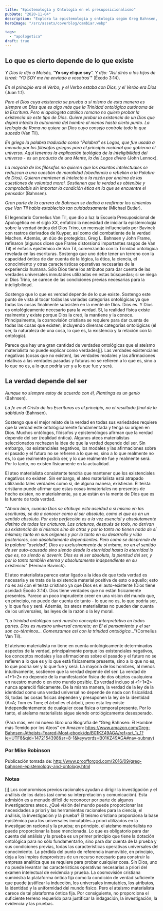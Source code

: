 ```yaml
---
title: "Epistemología y Ontología en el presuposicionalismo"
pubDate: "2020-11-04"
description: "Explora la epistemología y ontología según Greg Bahnsen, destacando cómo su enfoque presuposicionalista defiende que todo conocimiento y realidad están fundamentados en la revelación de Dios. Bahnsen argumenta que sin Dios, los conceptos de conocimiento y ser carecen de base, subrayando la necesidad de una cosmovisión cristiana coherente."
heroImage: "/src/assets/coverblog/cambiar.webp"

tags:
  - "apologetica"
draft: true
---
```

## Lo que es cierto depende de lo que existe

_Y Dios le dijo a Moisés, "_**Yo soy el que soy**_". Y dijo: "Así dirás a los hijos de Israel: 'YO SOY me ha enviado a vosotros'_" (Éxodo 3:14).

_En el principio era el Verbo, y el Verbo estaba con Dios, y el Verbo era Dios_ (Juan 1:1).

_Pero el Dios cuya existencia se prueba a sí mismo de esta manera es siempre un Dios que es algo más que la Trinidad ontológica autónoma de la Escritura. Pero el apologeta católico romano no quiere probar la existencia de este tipo de Dios. Quiere probar la existencia de un Dios que dejará intacta la autonomía del hombre al menos hasta cierto punto. La teología de Roma no quiere un Dios cuyo consejo controle todo lo que suceda_ (Van Til).

_En griego la palabra traducida como "Palabra" es Logos, que fue usada a menudo por los filósofos griegos para el principio racional que gobierna el universo. Aquí tenemos la explicación teológica de la inteligibilidad del universo - es un producto de una Mente, la del Logos divino_ (John Lennox).

_La mayoría de los filósofos no quieren que los asuntos intelectuales se reduzcan a una cuestión de moralidad (obediencia o rebelión a la Palabra de Dios). Quieren mantener el intelecto o la razón por encima de las cuestiones de voluntad moral. Sostienen que la verdad es obtenible y comprobable sin importar la condición ética en la que se encuentre el pensador_ (Bahnsen).

_Gran parte de la carrera de Bahnsen se dedicó a reafirmar los cimientos que Van Til había establecido tan cuidadosamente_ (Michael Butler).

El legendario Cornelius Van Til, que dio a luz la Escuela Presuposicional de Apologética en el siglo XX, enfatizó la necesidad de iniciar la epistemología sobre la verdad óntica del Dios Trino, un mensaje influenciado por Bavinck con rastros derivados de Kuyper, así como del combatiente de la verdad Machen. Además, un dúo de protegidos, Greg L. Bahnsen y John Frame, refinaron (algunos dicen que Frame distorsionó importantes rasgos de Van Til) el énfasis epistémico de Van Til, comenzando con la Trinidad ontológica revelada en las escrituras. Sostengo que uno debe tener un terreno con la capacidad óntica de dar cuenta de la lógica, la ética, la ciencia, el conocimiento y otras características operativas necesarias de la experiencia humana. Sólo Dios tiene los atributos para dar cuenta de las verdades universales inmutables utilizadas en estas búsquedas; si se niega al Dios Trino, se carece de las condiciones previas necesarias para la inteligibilidad.

Sostengo que lo que es verdad depende de lo que existe. Sostengo este punto de vista al tocar todas las variadas categorías ontológicas ya que todas las cosas finalmente subsisten en la mente de Dios. Dios es. Y Dios es ontológicamente necesario para la verdad. Sí, la realidad física existe realmente y existe porque Dios la creó, la mantiene y la conoce. Principalmente, la cosmovisión cristiana se requiere para dar cuenta de todas las cosas que existen, incluyendo diversas categorías ontológicas (el ser, la naturaleza de una cosa, lo que es, la existencia y la relación con la ontología).

Parece que hay una gran cantidad de verdades ontológicas que el ateísmo materialista no puede explicar como verdades[\[i\]](#_edn1). Las verdades existenciales negativas (cosas que no existen), las verdades modales y las afirmaciones relativas a las verdades pasadas y futuras no se refieren a lo que es, sino a lo que no es, a lo que podría ser y a lo que fue y será.

## La verdad depende del ser

_Aunque no siempre estoy de acuerdo con él, Plantinga es un genio_ (Bahnsen).

_La fe en el Cristo de las Escrituras es el principio, no el resultado final de la sabiduría_ (Bahnsen).

Sostengo que el mejor relato de la verdad en todas sus variedades requiere que la verdad esté ontológicamente fundamentada y tenga su origen en Dios. Muchos ontólogos, filósofos y epistemólogos afirman que la verdad depende del ser (realidad óntica). Algunos ateos materialistas seleccionados rechazan la idea de que la verdad depende del ser. Sin embargo, los existenciales negativos, los modales y las afirmaciones sobre el pasado y el futuro no se refieren a lo que es, sino a lo que realmente no es, lo que realmente podría ser, y lo que realmente fue y realmente será. Por lo tanto, no existen físicamente en la actualidad.

El ateo materialista consistente tendría que mantener que los existenciales negativos no existen. Sin embargo, el ateo materialista está atrapado utilizando tales verdades como si, de alguna manera, existieran. El teísta cristiano puede afirmar que estas cosas inmateriales no presentes de hecho existen, no materialmente, ya que están en la mente de Dios que es la fuente de toda verdad.

"_Ahora bien, cuando Dios se atribuye esta aseidad a sí mismo en las escrituras, se da a conocer como el ser absoluto, como el que es en un sentido absoluto. Por esta perfección es a la vez esencial y absolutamente distinto de todas las criaturas. Las criaturas, después de todo, no derivan su existencia de sí mismas sino de otras y por lo tanto no tienen nada de sí mismas; tanto en sus orígenes y por lo tanto en su desarrollo y vida posteriores, son absolutamente dependientes. Pero como se desprende de la palabra "aseidad", Dios es exclusivamente de sí mismo, no en el sentido de ser auto-causado sino siendo desde la eternidad hasta la eternidad lo que es, no siendo el devenir. Dios es el ser absoluto, la plenitud del ser, y por lo tanto también eterna y absolutamente independiente en su existencia_" (Herman Bavinck).

El ateo materialista parece estar ligado a la idea de que toda verdad es necesaria y se trata de la existencia material positiva de esto o aquello; esto no es así con el teísta cristiano ya que Dios es el auto-existente (Dios tiene aseidad: Éxodo 3:14). Dios tiene verdades que no están físicamente presentes. Parece un poco imprudente creer en una visión del mundo que, en principio, no puede dar cuenta de tanto - lo que no es, lo que podría ser, y lo que fue y será. Además, los ateos materialistas no pueden dar cuenta de los universales, las leyes de la razón o la ley moral.

"_La trinidad ontológica será nuestro concepto interpretativo en todas partes. Dios es nuestro universal concreto; en Él el pensamiento y el ser son co-términos... Comenzamos así con la trinidad ontológica_..."(Cornelius Van Til).

El ateísmo materialista no tiene en cuenta ontológicamente determinados aspectos de la verdad, principalmente porque los existenciales negativos, los conceptos modales y las afirmaciones sobre el pasado y el futuro no se refieren a lo que es y lo que está físicamente presente, sino a lo que no es, lo que podría ser y lo que fue y será. La mayoría de los hombres, al menos intuitivamente, sostienen que la verdad depende del ser. La verdad de «1+1=2» no depende de la manifestación física de dos objetos cualquiera en nuestro mundo o en otro mundo posible. Es verdad incluso si «1+1=2» nunca apareció físicamente. De la misma manera, la verdad de la ley de la identidad como una verdad universal no depende de nada con fisicalidad. Sí, todas las cosas físicas dependen y presuponen la ley de la identidad (A=A; Tom es Tom; el árbol es el árbol), pero esta ley existe independientemente de cualquier cosa física o temporal presente. Por lo tanto, el ateísmo materialista sigue siendo ontológicamente desesperado.

(Para más, ver mi nuevo libro una Biografía de “Greg Bahnsen: El Hombre más Temido por los Ateos” en Amazon: https://www.amazon.com/Greg-Bahnsen-Atheists-Feared-Most-ebook/dp/B01KZ49AGA/ref=sr\_1\_1?ie=UTF8&qid=1472154398&sr=8-1&keywords=B01KZ49AGA#nav-subnav)

### Por Mike Robinson

Publicación tomada de: http://www.proofforgod.com/2016/09/greg-bahnsen-epistemology-and-ontology.html

### Notas

[\[i\]](#_ednref1) Los compromisos previos racionales ayudan a dirigir la investigación y el análisis de los datos (así como su interpretación y comunicación). Esta admisión es a menudo difícil de reconocer por parte de algunos investigadores ateos. ¿Qué visión del mundo puede proporcionar las necesidades a priori y las herramientas racionales para la ciencia, el análisis, la investigación y la prueba? El teísmo cristiano proporciona la base epistémica para los universales inmutables a priori utilizados en la investigación racional y la prueba; en principio, el ateísmo materialista no puede proporcionar la base mencionada. Lo que es obligatorio para dar cuenta del análisis y la prueba es un primer principio que tiene la dotación ontológica para no sólo fundamentarlo, sino para dar cuenta de la prueba y sus condiciones previas, todas las características operativas universales del conocimiento. La pérdida del punto de referencia inamovible, en principio, deja a los impíos desprovistos de un recurso necesario para construir la empresa analítica que se requiere para probar cualquier cosa. Sin Dios, uno no puede levantar las características operativas necesarias a priori del examen intelectual de evidencia y prueba. La cosmovisión cristiana suministra la plataforma óntica fija como la condición de verdad suficiente que puede justificar la inducción, los universales inmutables, los atributos, la identidad y la uniformidad del mundo físico. Pero el ateísmo materialista carece de tal plataforma óntica fija. Por consiguiente, no proporciona el suficiente terreno requerido para justificar la indagación, la investigación, la evidencia y las pruebas.
